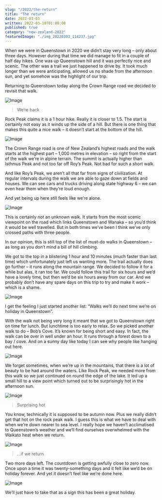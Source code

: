 ```yaml
---
slug: "/2022/the-return"
title: "The return"
date: 2022-03-03
written: 2022-03-10T01:00:00
published: true
category: "new-zealand-2022"
featuredImage: "./img_20220303_114237.jpg"
---
```


When we were in Queenstown in 2020 we didn’t stay very long – only about three days. However during that time we did manage to fit in a couple of half day hikes. One was up Queenstown hill and it was perfectly nice and scenic. The other was a trail we just happened to drive by. It took much longer than we were anticipating, allowed us no shade from the afternoon sun, and yet somehow was the highlight of our trip.

Returning to Queenstown today along the Crown Range road we decided to revisit that walk.

![Image](img_20220303_104001.jpg)

> We’re back

Rock Peak claims it is a 1 hour hike. Really it is closer to 1.5. The start is certainly not easy as it winds up the side of a hill. But there is one thing that makes this quite a nice walk – it doesn’t start at the bottom of the hill.

![Image](img_20220303_105710.jpg)

The Crown Range road is one of New Zealand’s highest roads and the walk starts at the highest part – 1,000 metres in elevation – so right from the start of the walk we’re in alpine terrain. The summit is actually higher than Isthmus Peak and not too far off Roy’s Peak. Not bad for such a short walk.

And like Roy’s Peak, we aren’t all that far from signs of civilization. At regular intervals during the walk we are able to gaze down at fields and houses. We can see cars and trucks driving along state highway 6 – we can even hear them when they’re loud enough.

And yet being up here still feels like we’re alone.

![Image](img_20220303_114237.jpg)

This is certainly not an unknown walk. It starts from the most scenic viewpoint on the road which links Queenstown and Wanaka – so you’d think it would be well travelled. But in both times we’ve been I think we’ve only crossed paths with three people.

In our opinion, this is still top of the list of must-do walks in Queenstown – as long as you don’t mind a bill of hill climbing.

We got to the top in a blistering 1 hour and 10 minutes (much faster than last time) which unfortunately just left us wanting more. The trail actually does go further – it runs along the mountain range. We decided to follow it for a while but alas, it ran too far. We could follow this trail for six hours and we’d have a lovely time, but then we’d be six hours away from our car. And we probably don’t have any spare days on this trip to try and make it work – which is a shame.

![Image](img_20220303_125803.jpg)

I get the feeling I just started another list: “Walks we’ll do next time we’re on holiday in Queenstown”.

With the walk not being very long it meant that we got to Queenstown right on time for lunch. But lunchtime is too early to relax. So we picked another walk to do – Bob’s Cove. It’s known for being short and easy. In fact, the walk can be over in well under an hour. It runs through a forest down to a bay / cove. And on a sunny day like today I can see why people like hanging out here.

![Image](img_20220303_144947.jpg)

We forget sometimes, when we’re up in the mountains, that there is a lot of beauty to be had around the waters. Like Rock Peak, we needed more from this walk so we just continued on round the edge of the lake. It led up a small hill to a view point which turned out to be surprisingly hot in the afternoon sun.

![Image](img_20220303_150409.jpg)

> Surprising hot

You know, technically it is supposed to be autumn now. Plus we really didn’t get that hot on the rock peak walk. I guess this is what we have to deal with when we’re down nearer to sea level. I really hope we haven’t acclimatised to Queenstown’s weather and we’ll find ourselves overwhelmed with the Waikato heat when we return.

![Image](img_20220303_151504.jpg)

> …if we return

Two more days left. The countdown is getting awfully close to zero now. Once upon a time it was twenty-something days and it felt like we’d be on holiday forever. And yet it doesn’t feel like we’re done here.

![Image](img_20220303_152701.jpg)

We’ll just have to take that as a sign this has been a great holiday.